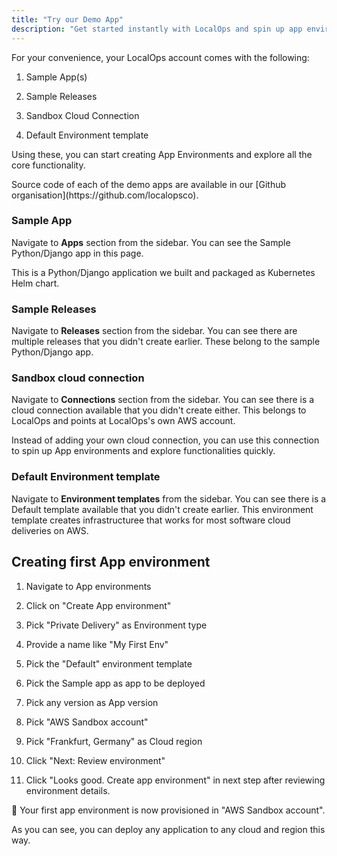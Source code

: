 ```yaml
---
title: "Try our Demo App"
description: "Get started instantly with LocalOps and spin up app environments using our sample apps and sandbox AWS connection."
---
```


For your convenience, your LocalOps account comes with the following:

1. Sample App(s)

2. Sample Releases

3. Sandbox Cloud Connection

4. Default Environment template

Using these, you can start creating App Environments and explore all the core functionality.

<Info>
  Source code of each of the demo apps are available in our [Github organisation](https://github.com/localopsco).
</Info>

### Sample App[​](https://docs.localops.co/get-started/try-demo-app#sample-app "Direct link to Sample App")

Navigate to **Apps** section from the sidebar. You can see the Sample Python/Django app in this page.

This is a Python/Django application we built and packaged as Kubernetes Helm chart.

### Sample Releases[​](https://docs.localops.co/get-started/try-demo-app#sample-releases "Direct link to Sample Releases")

Navigate to **Releases** section from the sidebar. You can see there are multiple releases that you didn't create earlier. These belong to the sample Python/Django app.

### Sandbox cloud connection[​](https://docs.localops.co/get-started/try-demo-app#sandbox-cloud-connection "Direct link to Sandbox cloud connection")

Navigate to **Connections** section from the sidebar. You can see there is a cloud connection available that you didn't create either. This belongs to LocalOps and points at LocalOps's own AWS account.

Instead of adding your own cloud connection, you can use this connection to spin up App environments and explore functionalities quickly.

### Default Environment template[​](https://docs.localops.co/get-started/try-demo-app#default-environment-template "Direct link to Default Environment template")

Navigate to **Environment templates** from the sidebar. You can see there is a Default template available that you didn't create earlier. This environment template creates infrastructuree that works for most software cloud deliveries on AWS.

## Creating first App environment[​](https://docs.localops.co/get-started/try-demo-app#creating-first-app-environment "Direct link to Creating first App environment")

1. Navigate to App environments

2. Click on "Create App environment"

3. Pick "Private Delivery" as Environment type

4. Provide a name like "My First Env"

5. Pick the "Default" environment template

6. Pick the Sample app as app to be deployed

7. Pick any version as App version

8. Pick "AWS Sandbox account"

9. Pick "Frankfurt, Germany" as Cloud region

10. Click "Next: Review environment"

11. Click "Looks good. Create app environment" in next step after reviewing environment details.

🎉 Your first app environment is now provisioned in "AWS Sandbox account".

As you can see, you can deploy any application to any cloud and region this way.